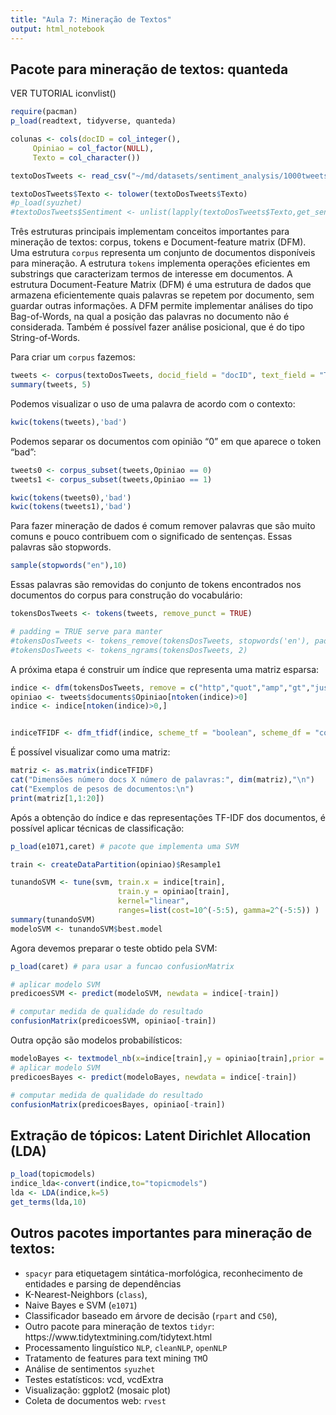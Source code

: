 ```yaml
---
title: "Aula 7: Mineração de Textos"
output: html_notebook
---
```

## Pacote para mineração de textos: quanteda


 VER TUTORIAL iconvlist()


```r
require(pacman)
p_load(readtext, tidyverse, quanteda)

colunas <- cols(docID = col_integer(),
     Opiniao = col_factor(NULL),
     Texto = col_character())

textoDosTweets <- read_csv("~/md/datasets/sentiment_analysis/1000tweets.csv", col_types = colunas)

textoDosTweets$Texto <- tolower(textoDosTweets$Texto)
#p_load(syuzhet)
#textoDosTweets$Sentiment <- unlist(lapply(textoDosTweets$Texto,get_sentiment))

```

Três estruturas principais implementam conceitos importantes para mineração de textos: corpus, tokens e Document-feature matrix (DFM).
Uma estrutura  `corpus` representa um conjunto de documentos disponíveis para mineração. A estrutura `tokens` implementa operações eficientes em substrings que caracterizam termos de interesse em documentos. A estrutura Document-Feature Matrix (DFM) é uma estrutura de dados que armazena eficientemente quais palavras se repetem por documento, sem guardar outras informações. A DFM permite implementar análises do tipo Bag-of-Words, na qual a posição das palavras no documento não é considerada. Também é possível fazer análise posicional, que é do tipo String-of-Words.

Para criar um `corpus` fazemos:

```r
tweets <- corpus(textoDosTweets, docid_field = "docID", text_field = "Texto")
summary(tweets, 5)
```

Podemos visualizar o uso de uma palavra de acordo com o contexto:

```r
kwic(tokens(tweets),'bad')
```


Podemos separar os documentos com opinião "0" em que aparece o token "bad":

```r

tweets0 <- corpus_subset(tweets,Opiniao == 0)
tweets1 <- corpus_subset(tweets,Opiniao == 1)

kwic(tokens(tweets0),'bad')
kwic(tokens(tweets1),'bad')

```

Para fazer mineração de dados é comum remover palavras que são muito comuns e pouco contribuem com o significado de sentenças. Essas palavras são stopwords.

```r
sample(stopwords("en"),10)
```

Essas palavras são removidas do conjunto de tokens encontrados nos documentos do corpus para construção do vocabulário:
```r
tokensDosTweets <- tokens(tweets, remove_punct = TRUE)

# padding = TRUE serve para manter 
#tokensDosTweets <- tokens_remove(tokensDosTweets, stopwords('en'), padding=TRUE)
#tokensDosTweets <- tokens_ngrams(tokensDosTweets, 2)
```

A próxima etapa é construir um índice que representa uma matriz esparsa:
```r
indice <- dfm(tokensDosTweets, remove = c("http","quot","amp","gt","just","lt","bit.ly","tinyurl.com","tr.im",stopwords("en"))) %>% dfm_trim(min_docfreq = 2) # usar textstat_frequency
opiniao <- tweets$documents$Opiniao[ntoken(indice)>0]
indice <- indice[ntoken(indice)>0,]


indiceTFIDF <- dfm_tfidf(indice, scheme_tf = "boolean", scheme_df = "count")
```

É possível visualizar como uma matriz:
```r
matriz <- as.matrix(indiceTFIDF)
cat("Dimensões número docs X número de palavras:", dim(matriz),"\n")
cat("Exemplos de pesos de documentos:\n")
print(matriz[1,1:20])
```


Após a obtenção do índice e das representações TF-IDF dos documentos, é possível aplicar técnicas de classificação:

```r
p_load(e1071,caret) # pacote que implementa uma SVM

train <- createDataPartition(opiniao)$Resample1

tunandoSVM <- tune(svm, train.x = indice[train], 
                        train.y = opiniao[train], 
                        kernel="linear", 
                        ranges=list(cost=10^(-5:5), gamma=2^(-5:5)) )
summary(tunandoSVM)
modeloSVM <- tunandoSVM$best.model
```

Agora devemos preparar o teste obtido pela SVM:

```r
p_load(caret) # para usar a funcao confusionMatrix

# aplicar modelo SVM
predicoesSVM <- predict(modeloSVM, newdata = indice[-train])

# computar medida de qualidade do resultado
confusionMatrix(predicoesSVM, opiniao[-train])
```

Outra opção são modelos probabilísticos:

```r
modeloBayes <- textmodel_nb(x=indice[train],y = opiniao[train],prior = "docfreq")
# aplicar modelo SVM
predicoesBayes <- predict(modeloBayes, newdata = indice[-train])

# computar medida de qualidade do resultado
confusionMatrix(predicoesBayes, opiniao[-train])
```

## Extração de tópicos: Latent Dirichlet Allocation (LDA)

```r
p_load(topicmodels)
indice_lda<-convert(indice,to="topicmodels")
lda <- LDA(indice,k=5)
get_terms(lda,10)
```


## Outros pacotes importantes para mineração de textos:

* `spacyr` para etiquetagem sintática-morfológica, reconhecimento de entidades e parsing de dependências 
* K-Nearest-Neighbors (`class`), 
* Naive Bayes e SVM (`e1071`) 
* Classificador baseado em árvore de decisão (`rpart` and `C50`), 
* Outro pacote para mineração de textos `tidyr`: https://www.tidytextmining.com/tidytext.html
* Processamento linguístico `NLP`, `cleanNLP`, `openNLP`
* Tratamento de features para text mining `TM`0
* Análise de sentimentos `syuzhet`
* Testes estatísticos: vcd, vcdExtra 
* Visualização: ggplot2 (mosaic plot)
* Coleta de documentos web: `rvest`


